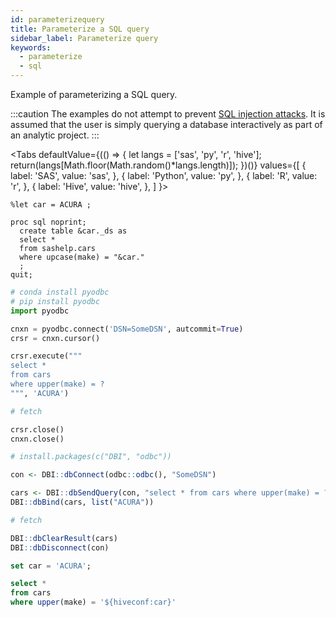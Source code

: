 ```yaml
---
id: parameterizequery
title: Parameterize a SQL query
sidebar_label: Parameterize query
keywords:
  - parameterize
  - sql
---
```


Example of parameterizing a SQL query.

:::caution
The examples do not attempt to prevent [SQL injection attacks](https://en.wikipedia.org/wiki/SQL_injection).  It is assumed that the user is simply querying a database interactively as part of an analytic project.
:::


<Tabs
  defaultValue={(() => {
    let langs = ['sas', 'py', 'r', 'hive'];
    return(langs[Math.floor(Math.random()*langs.length)]);
  })()}
  values={[
    { label: 'SAS', value: 'sas', },
    { label: 'Python', value: 'py', },
    { label: 'R', value: 'r', },
    { label: 'Hive', value: 'hive', },
  ]
}>
<TabItem value="sas">

```sas
%let car = ACURA ;

proc sql noprint;
  create table &car._ds as
  select *
  from sashelp.cars
  where upcase(make) = "&car."
  ;
quit;
```

</TabItem>
<TabItem value="py">

```py
# conda install pyodbc
# pip install pyodbc
import pyodbc

cnxn = pyodbc.connect('DSN=SomeDSN', autcommit=True)
crsr = cnxn.cursor()

crsr.execute("""
select *
from cars
where upper(make) = ?
""", 'ACURA')

# fetch

crsr.close()
cnxn.close()
```

</TabItem>
<TabItem value="r">

```r
# install.packages(c("DBI", "odbc"))

con <- DBI::dbConnect(odbc::odbc(), "SomeDSN")

cars <- DBI::dbSendQuery(con, "select * from cars where upper(make) = ?")
DBI::dbBind(cars, list("ACURA"))

# fetch

DBI::dbClearResult(cars)
DBI::dbDisconnect(con)
```

</TabItem>
<TabItem value="hive">

```sql
set car = 'ACURA';

select *
from cars
where upper(make) = '${hiveconf:car}'
```

</TabItem>
</Tabs>
